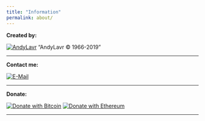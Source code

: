 ```yaml
---
title: "Information"
permalink: about/
---
```



**Created by:**

[![AndyLavr](./images/dragon_best_80.jpeg)](https://github.com/AndyLavr) "AndyLavr © 1966-2019"

---

**Contact me:**

[![E-Mail](./images/launchpad.png)](https://launchpad.net/~lavrandy)

---


**Donate:**

[![Donate with Bitcoin](https://en.cryptobadges.io/badge/big/1KvWrbLhuzk8DSb2Yq2948bMj3uQvVTQCW)](https://en.cryptobadges.io/donate/1KvWrbLhuzk8DSb2Yq2948bMj3uQvVTQCW)
[![Donate with Ethereum](https://en.cryptobadges.io/badge/big/0xE42f2d4D4aF888Ac784ED26a68E828475A4712Cb)](https://en.cryptobadges.io/donate/0xE42f2d4D4aF888Ac784ED26a68E828475A4712Cb)

---

